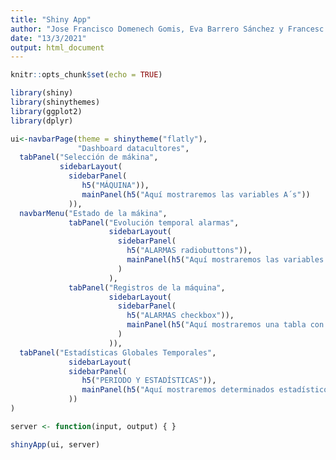 ```yaml
---
title: "Shiny App"
author: "Jose Francisco Domenech Gomis, Eva Barrero Sánchez y Francesc Ruiz Rius"
date: "13/3/2021"
output: html_document
---
```


```r
knitr::opts_chunk$set(echo = TRUE)
```

```r
library(shiny)
library(shinythemes)
library(ggplot2)
library(dplyr)
```

```r
ui<-navbarPage(theme = shinytheme("flatly"),
               "Dashboard datacultores", 
  tabPanel("Selección de mákina", 
           sidebarLayout(
             sidebarPanel(
                h5("MÁQUINA")),
                mainPanel(h5("Aquí mostraremos las variables A´s"))
             )),
  navbarMenu("Estado de la mákina",
             tabPanel("Evolución temporal alarmas",
                      sidebarLayout(
                        sidebarPanel(
                          h5("ALARMAS radiobuttons")),
                          mainPanel(h5("Aquí mostraremos las variables A´s en un gráfico"))
                        )
                      ),
             tabPanel("Registros de la máquina",
                      sidebarLayout(
                        sidebarPanel(
                          h5("ALARMAS checkbox")),
                          mainPanel(h5("Aquí mostraremos una tabla con los eventos de la máquina seleccionada"))
                        )
                      )),
  tabPanel("Estadísticas Globales Temporales",
             sidebarLayout(
             sidebarPanel(
                h5("PERIODO Y ESTADÍSTICAS")),
                mainPanel(h5("Aquí mostraremos determinados estadísticos en un periodo temporal"))
             ))
)

server <- function(input, output) { }

shinyApp(ui, server)
```



